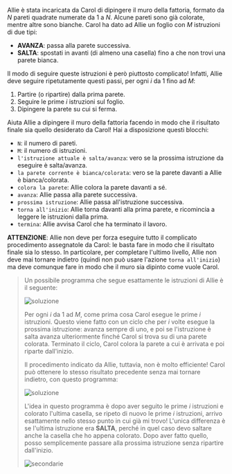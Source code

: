 
Allie è stata incaricata da Carol di dipingere il muro della fattoria, formato da $N$ pareti quadrate numerate da $1$ a $N$.
Alcune pareti sono già colorate, mentre altre sono bianche.
Carol ha dato ad Allie un foglio con $M$ istruzioni di due tipi:
- **AVANZA**: passa alla parete successiva.
- **SALTA**: spostati in avanti (di almeno una casella) fino a che non trovi una parete bianca.

Il modo di seguire queste istruzioni è però piuttosto complicato! Infatti, Allie deve seguire ripetutamente questi passi, per ogni $i$ da $1$ fino ad $M$:
1. Partire (o ripartire) dalla prima parete.
1. Seguire le prime $i$ istruzioni sul foglio.
1. Dipingere la parete su cui si ferma.

Aiuta Allie a dipingere il muro della fattoria facendo in modo che il risultato finale sia quello desiderato da Carol! Hai a disposizione questi blocchi:

- `N`: il numero di pareti.
- `M`: il numero di istruzioni.
- `l'istruzione attuale è salta/avanza`: vero se la prossima istruzione da eseguire è salta/avanza.
- `la parete corrente è bianca/colorata`: vero se la parete davanti a Allie è bianca/colorata.
- `colora la parete`: Allie colora la parete davanti a sé.
- `avanza`: Allie passa alla parete successiva.
- `prossima istruzione`: Allie passa all'istruzione successiva.
- `torna all'inizio`: Allie torna davanti alla prima parete, e ricomincia a leggere le istruzioni dalla prima.
- `termina`: Allie avvisa Carol che ha terminato il lavoro.

**ATTENZIONE**: Allie non deve per forza eseguire tutto il complicato procedimento assegnatole da Carol: le basta fare in modo che il risultato finale sia lo stesso.
In particolare, per completare l'ultimo livello, Allie non deve mai tornare indietro (quindi non può usare l'azione `torna all'inizio`) ma deve comunque fare in modo che il muro sia dipinto come vuole Carol.

<Blockly
  customBlocks={customBlocks}
  initialBlocks={initialBlocks}
  testcases={testcases}
  visualizer={Visualizer}
/>

> Un possibile programma che segue esattamente le istruzioni di Allie è il seguente:
>
> ![soluzione](partial.png)
>
> Per ogni $i$ da $1$ ad $M$, come prima cosa Carol esegue le prime $i$ istruzioni.
> Questo viene fatto con un ciclo che per $i$ volte esegue la prossima istruzione:
> avanza sempre di uno, e poi se l'istruzione è salta avanza ulteriormente finché
> Carol si trova su di una parete colorata. Terminato il ciclo, Carol colora la parete
> a cui è arrivata e poi riparte dall'inizio.
>
> Il procedimento indicato da Allie, tuttavia, non è molto efficiente! Carol può ottenere
> lo stesso risultato precedente senza mai tornare indietro, con questo programma:
>
> ![soluzione](code.png)
>
> L'idea in questo programma è dopo aver seguito le prime $i$ istruzioni e colorato l'ultima
> casella, se ripeto di nuovo le prime $i$ istruzioni, arrivo esattamente nello stesso punto
> in cui già mi trovo! L'unica differenza è se l'ultima istruzione era **SALTA**, perché in quel
> caso devo saltare anche la casella che ho appena colorato. Dopo aver fatto quello, posso
> semplicemente passare alla prossima istruzione senza ripartire dall'inizio.
>
> ![secondarie](secondarie.asy)

